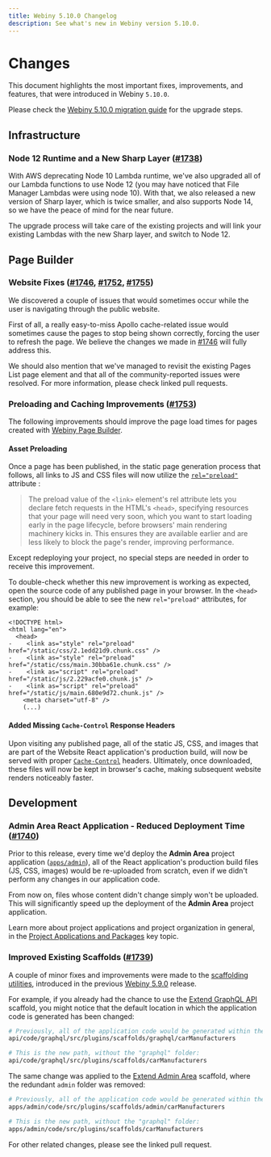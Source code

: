 ```yaml
---
title: Webiny 5.10.0 Changelog
description: See what's new in Webiny version 5.10.0.
---
```



# Changes

This document highlights the most important fixes, improvements, and features, that were introduced in Webiny `5.10.0`.

<Alert type="info" title="How To Upgrade?">

Please check the [Webiny 5.10.0 migration guide](/docs/{version}/release-notes/5.10.0/upgrade-guide) for the upgrade steps.

</Alert>

## Infrastructure

### Node 12 Runtime and a New Sharp Layer ([#1738](https://github.com/webiny/webiny-js/pull/1738))

With AWS deprecating Node 10 Lambda runtime, we've also upgraded all of our Lambda functions to use Node 12 (you may have noticed that File Manager Lambdas were using node 10). With that, we also released a new version of Sharp layer, which is twice smaller, and also supports Node 14, so we have the peace of mind for the near future.

The upgrade process will take care of the existing projects and will link your existing Lambdas with the new Sharp layer, and switch to Node 12.

## Page Builder

### Website Fixes ([#1746](https://github.com/webiny/webiny-js/pull/1746), [#1752](https://github.com/webiny/webiny-js/pull/1752), [#1755](https://github.com/webiny/webiny-js/pull/1755))

We discovered a couple of issues that would sometimes occur while the user is navigating through the public website.

First of all, a really easy-to-miss Apollo cache-related issue would sometimes cause the pages to stop being shown correctly, forcing the user to refresh the page. We believe the changes we made in [#1746](https://github.com/webiny/webiny-js/pull/1746/files) will fully address this.

We should also mention that we've managed to revisit the existing Pages List page element and that all of the community-reported issues were resolved. For more information, please check linked pull requests.

### Preloading and Caching Improvements ([#1753](https://github.com/webiny/webiny-js/pull/1753))

The following improvements should improve the page load times for pages created with [Webiny Page Builder](https://www.webiny.com/serverless-app/page-builder).

#### Asset Preloading

Once a page has been published, in the static page generation process that follows, all links to JS and CSS files will now utilize the [`rel="preload"`](https://developer.mozilla.org/en-US/docs/Web/HTML/Link_types/preload) attribute :

> The preload value of the `<link>` element's rel attribute lets you declare fetch requests in the HTML's `<head>`, specifying resources that your page will need very soon, which you want to start loading early in the page lifecycle, before browsers' main rendering machinery kicks in. This ensures they are available earlier and are less likely to block the page's render, improving performance.

Except redeploying your project, no special steps are needed in order to receive this improvement.

To double-check whether this new improvement is working as expected, open the source code of any published page in your browser. In the `<head>` section, you should be able to see the new `rel="preload"` attributes, for example:

```diff-js
<!DOCTYPE html>
<html lang="en">
  <head>
-    <link as="style" rel="preload" href="/static/css/2.1edd21d9.chunk.css" />
-    <link as="style" rel="preload" href="/static/css/main.30bba61e.chunk.css" />
-    <link as="script" rel="preload" href="/static/js/2.229acfe0.chunk.js" />
-    <link as="script" rel="preload" href="/static/js/main.680e9d72.chunk.js" />
    <meta charset="utf-8" />
    (...)
```

#### Added Missing `Cache-Control` Response Headers

Upon visiting any published page, all of the static JS, CSS, and images that are part of the Website React application's production build, will now be served with proper [`Cache-Control`](https://developer.mozilla.org/en-US/docs/Web/HTTP/Headers/Cache-Control) headers. Ultimately, once downloaded, these files will now be kept in browser's cache, making subsequent website renders noticeably faster.

## Development

### Admin Area React Application - Reduced Deployment Time ([#1740](https://github.com/webiny/webiny-js/pull/1740))

Prior to this release, every time we'd deploy the **Admin Area** project application ([`apps/admin`](https://github.com/webiny/webiny-js/tree/v5.10.0-beta.0/packages/cwp-template-aws/template/apps/admin/)), all of the React application's production build files (JS, CSS, images) would be re-uploaded from scratch, even if we didn't perform any changes in our application code.

From now on, files whose content didn't change simply won't be uploaded. This will significantly speed up the deployment of the **Admin Area** project application.

<Alert type="info" title="Project Applications">

Learn more about project applications and project organization in general, in the [Project Applications and Packages](/docs/{version}/core-development-concepts/project-organization/project-applications-and-packages) key topic.

</Alert>

### Improved Existing Scaffolds ([#1739](https://github.com/webiny/webiny-js/pull/1739))

A couple of minor fixes and improvements were made to the [scaffolding utilities](/docs/{version}/core-development-concepts/scaffolding/introduction), introduced in the previous [Webiny 5.9.0](/docs/{version}/release-notes/5.9.0/changelog) release.

For example, if you already had the chance to use the [Extend GraphQL API](/docs/{version}/core-development-concepts/scaffolding/extend-graphql-api) scaffold, you might notice that the default location in which the application code is generated has been changed:

```bash
# Previously, all of the application code would be generated within the following path:
api/code/graphql/src/plugins/scaffolds/graphql/carManufacturers

# This is the new path, without the "graphql" folder:
api/code/graphql/src/plugins/scaffolds/carManufacturers
```

The same change was applied to the [Extend Admin Area](/docs/{version}/admin-area/new-app-tutorial/scaffolding) scaffold, where the redundant `admin` folder was removed:

```bash
# Previously, all of the application code would be generated within the following path:
apps/admin/code/src/plugins/scaffolds/admin/carManufacturers

# This is the new path, without the "graphql" folder:
apps/admin/code/src/plugins/scaffolds/carManufacturers
```

For other related changes, please see the linked pull request.
